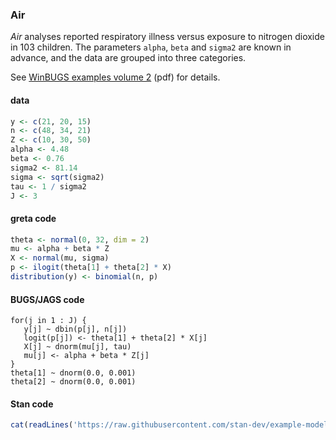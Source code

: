 ### Air

*Air* analyses reported respiratory illness versus exposure to nitrogen dioxide in 103 children. The parameters `alpha`, `beta` and `sigma2` are known in advance, and the data are grouped into three categories.

See [WinBUGS examples volume 2](https://legacy.voteview.com/pdf/WINBUGSmanual_2.pdf) (pdf) for details.

#### data
```r
y <- c(21, 20, 15)
n <- c(48, 34, 21)
Z <- c(10, 30, 50)
alpha <- 4.48
beta <- 0.76
sigma2 <- 81.14
sigma <- sqrt(sigma2)
tau <- 1 / sigma2
J <- 3
```

#### greta code
```r
theta <- normal(0, 32, dim = 2)
mu <- alpha + beta * Z
X <- normal(mu, sigma)
p <- ilogit(theta[1] + theta[2] * X)
distribution(y) <- binomial(n, p)
```

#### BUGS/JAGS code
<div class="bugs">
```
for(j in 1 : J) {
   y[j] ~ dbin(p[j], n[j])
   logit(p[j]) <- theta[1] + theta[2] * X[j]
   X[j] ~ dnorm(mu[j], tau)
   mu[j] <- alpha + beta * Z[j]
}
theta[1] ~ dnorm(0.0, 0.001)
theta[2] ~ dnorm(0.0, 0.001)
```
</div>

#### Stan code
<div class="stan">
```r
cat(readLines('https://raw.githubusercontent.com/stan-dev/example-models/master/bugs_examples/vol2/air/air.stan'), sep = '\n')
```
</div>
